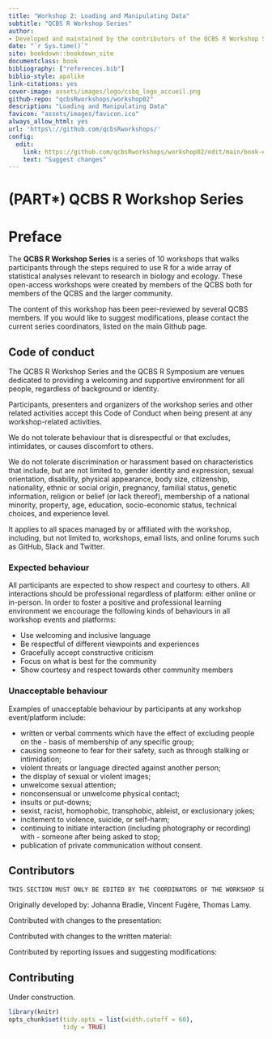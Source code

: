 ```yaml
--- 
title: "Workshop 2: Loading and Manipulating Data"
subtitle: "QCBS R Workshop Series"
author:
- Developed and maintained by the contributors of the QCBS R Workshop Series^[The QCBS R Workshop Series is part of the [Québec Centre for Biodiversity Science](https://www.qcbs.ca), and is maintained by the series coordinators and graduent student, postdoctoral, and research professional members. **The contributors for this workshop can be accessed [here](link)**.]
date: "`r Sys.time()`"
site: bookdown::bookdown_site
documentclass: book
bibliography: ["references.bib"]
biblio-style: apalike
link-citations: yes
cover-image: assets/images/logo/csbq_logo_accueil.png
github-repo: "qcbsRworkshops/workshop02"
description: "Loading and Manipulating Data"
favicon: "assets/images/favicon.ico"
always_allow_html: yes
url: 'https\://github.com/qcbsRworkshops/'
config:
  edit:
    link: https://github.com/qcbsRworkshops/workshop02/edit/main/book-en/%s
    text: "Suggest changes"
---
```

# (PART\*) QCBS R Workshop Series {-}

# Preface {-}

The **QCBS R Workshop Series** is a series of 10 workshops that walks participants through the steps required to use R for a wide array of statistical analyses relevant to research in biology and ecology. These open-access workshops were created by members of the QCBS both for members of the QCBS and the larger community.

The content of this workshop has been peer-reviewed by several QCBS members. If you would like to suggest modifications, please contact the current series coordinators, listed on the main Github page.

## Code of conduct

The QCBS R Workshop Series and the QCBS R Symposium are venues dedicated to providing a welcoming and supportive environment for all people, regardless of background or identity.

Participants, presenters and organizers of the workshop series and other related activities accept this Code of Conduct when being present at any workshop-related activities.

We do not tolerate behaviour that is disrespectful or that excludes, intimidates, or causes discomfort to others.

We do not tolerate discrimination or harassment based on characteristics that include, but are not limited to, gender identity and expression, sexual orientation, disability, physical appearance, body size, citizenship, nationality, ethnic or social origin, pregnancy, familial status, genetic information, religion or belief (or lack thereof), membership of a national minority, property, age, education, socio-economic status, technical choices, and experience level.

It applies to all spaces managed by or affiliated with the workshop, including, but not limited to, workshops, email lists, and online forums such as GitHub, Slack and Twitter.

### Expected behaviour

All participants are expected to show respect and courtesy to others. All interactions should be professional regardless of platform: either online or in-person. In order to foster a positive and professional learning environment we encourage the following kinds of behaviours in all workshop events and platforms:

- Use welcoming and inclusive language
- Be respectful of different viewpoints and experiences
- Gracefully accept constructive criticism
- Focus on what is best for the community
- Show courtesy and respect towards other community members

### Unacceptable behaviour

Examples of unacceptable behaviour by participants at any workshop event/platform include:

- written or verbal comments which have the effect of excluding people on the - basis of membership of any specific group;
- causing someone to fear for their safety, such as through stalking or intimidation;
- violent threats or language directed against another person;
- the display of sexual or violent images;
- unwelcome sexual attention;
- nonconsensual or unwelcome physical contact;
- insults or put-downs;
- sexist, racist, homophobic, transphobic, ableist, or exclusionary jokes;
- incitement to violence, suicide, or self-harm;
- continuing to initiate interaction (including photography or recording) with - someone after being asked to stop;
- publication of private communication without consent.


## Contributors

```r
THIS SECTION MUST ONLY BE EDITED BY THE COORDINATORS OF THE WORKSHOP SERIES
```

Originally developed by: Johanna Bradie, Vincent Fugère, Thomas Lamy.

Contributed with changes to the presentation:

Contributed with changes to the written material:

Contributed by reporting issues and suggesting modifications:


## Contributing

Under construction.


```r
library(knitr)
opts_chunk$set(tidy.opts = list(width.cutoff = 60),
               tidy = TRUE)
```
